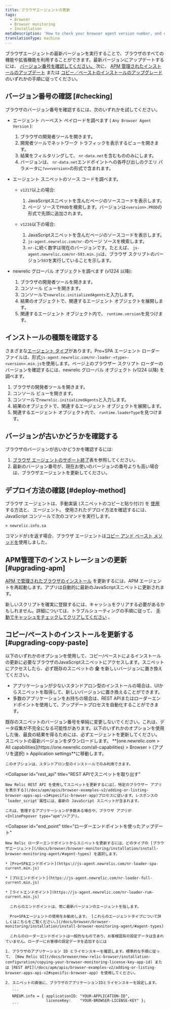 ```yaml
---
title: ブラウザエージェントの更新
tags:
  - Browser
  - Browser monitoring
  - Installation
metaDescription: 'How to check your browser agent version number, and update to the latest version of the browser agent.'
translationType: machine
---
```


ブラウザエージェントの最新バージョンを実行することで、ブラウザのすべての機能や拡張機能を利用することができます。最新バージョンにアップデートするには、 [バージョン番号を確認してください。](#checking) 次に、 [APM 管理されたインストールのアップデート](#upgrading-apm) または [コピー／ペーストのインストールのアップグレード](#upgrading-copy-paste) のいずれかの手順に従ってください。

## バージョン番号の確認 [#checking]

ブラウザのバージョン番号を確認するには、次のいずれかを試してください。

* エージェント ハーベスト ペイロードを調べます ( `Any Browser Agent Version` ):

  1. ブラウザの開発者ツールを開きます。
  2. 開発者ツールでネットワーク トラフィックを表示するビューを開きます。
  3. 結果をフィルタリングして、 `nr-data.net`を含むもののみにします。
  4. バージョンは、 `nr-data.net`エンドポイントへの各呼び出しのクエリ パラメータに`?v=<version>`の形式で含まれます。

* エージェント スニペットのソース コードを調べます。

  * `v1217`以上の場合:

    1. JavaScriptスニペットを含んだページのソースコードを表示します。
    2. ページ ソースで`PROD`を検索します。バージョンは`<version>.PROD`の形式で先頭に追加されます。

  * `v1216`以下の場合:

    1. JavaScriptスニペットを含んだページのソースコードを表示します。
    2. `js-agent.newrelic.com/nr-`のページ ソースを検索します。
    3. `nr-`に続く数字は現在のバージョンです。たとえば、 `js-agent.newrelic.com/nr-593.min.js`は、ブラウザ スクリプトのバージョン`593`を実行していることを示します。

* newrelic グローバル オブジェクトを調べます (v1224 以降):

  1. ブラウザの開発者ツールを開きます。
  2. コンソール ビューを開きます。
  3. コンソールで`newrelic.initializedAgents`と入力します。
  4. 結果のオブジェクトで、関連するエージェント オブジェクトを展開します。
  5. 関連するエージェント オブジェクト内で、 `runtime.version`を見つけます。

## インストールの種類を確認する

さまざまな[エージェント タイプ](/docs/browser/browser-monitoring/installation/install-browser-monitoring-agent#agent-types)があります。Pro+SPA エージェント ローダー ファイルは、形式`js-agent.newrelic.com/nr-loader-<type>-<version>.min.js`を使用します。ページ上のブラウザー スクリプト ローダーのバージョンを確認するには、newrelic グローバル オブジェクト (v1224 以降) を調べます。

1. ブラウザの開発者ツールを開きます。
2. コンソール ビューを開きます。
3. コンソールで`newrelic.initializedAgents`と入力します。
4. 結果のオブジェクトで、関連するエージェント オブジェクトを展開します。
5. 関連するエージェント オブジェクト内で、 `runtime.loaderType`を見つけます。

## バージョンが古いかどうかを確認する

ブラウザのバージョンが古いかどうかを確認するには:

1. [ブラウザ エージェントのサポート終了](https://docs.newrelic.com/docs/browser/browser-monitoring/getting-started/browser-agent-eol-policy/)表を参照してください。
2. 最新のバージョン番号が、現在お使いのバージョンの番号よりも高い場合は、ブラウザエージェントを更新してください。

## デプロイ方法の確認 [#deploy-method]

ブラウザ エージェントは、手動実装 (スニペットのコピーと貼り付け) を [使用](/docs/browser/browser-monitoring/installation/install-browser-monitoring-agent/#options) する方法と、 <InlinePopover type="apm"/>エージェント。 使用されたデプロイ方法を確認するには、JavaScript コンソールで次のコマンドを実行します。

```
> newrelic.info.sa
```

コマンドが`1`を返す場合、ブラウザ エージェントは[コピー アンド ペースト メソッドを](#upgrading-copy-paste)使用しました。

## APM管理下のインストレーションの更新 [#upgrading-apm]

[APM で管理されたブラウザのインストール](/docs/browser/browser-monitoring/installation/install-browser-monitoring-agent/#options) を更新するには、APM エージェントを再起動します。アプリは自動的に最新のJavaScriptスニペットに更新されます。

新しいスクリプトを確実に登録するには、キャッシュをクリアする必要があるかもしれません。詳細については、トラブルシューティングの手順に従って、 [手動でキャッシュをチェックしてクリアしてください](/docs/browser/new-relic-browser/troubleshooting/troubleshooting-browser-monitoring-installation#manual_check_cache) 。

## コピー/ペーストのインストールを更新する [#upgrading-copy-paste]

以下のいずれかのオプションを使用して、コピー/ペーストによるインストールの更新に必要なブラウザのJavaScriptスニペットにアクセスします。スニペットにアクセスしたら、必ず既存のスニペットの **全** を新しいバージョンに置き換えてください。

* アプリケーションが少ないスタンドアロン型のインストールの場合は、UIからスニペットを取得して、新しいバージョンに置き換えることができます。
* 多数のアプリケーションをお持ちの場合は、REST APIまたはローダーエンドポイントを使用して、アップデートプロセスを自動化することができます。

<Callout variant="caution">
  既存のスニペットのバージョン番号を単純に変更しないでください。これは、データ収集が不完全になる可能性があります。以下のいずれかのオプションを使用した後、最良の結果を得るためには、必ずエージェントを更新してください。
</Callout>

<CollapserGroup>
  <Collapser
    id="snippet"
    title="UIからスニペットを取得する"
  >
    スニペットの最新バージョンをダウンロードします。 **[one.newrelic.com > All capabilities](https://one.newrelic.com/all-capabilities) > Browser > (アプリを選択) > Application settings**に移動します。

    このオプションは、スタンドアロン型のインストールでのみ利用できます。
  </Collapser>

  <Collapser
    id="rest_api"
    title="REST APIでスニペットを取り出す"
  >
    New Relic REST API を使用してスニペットを更新するには[、特定のブラウザー アプリを表示する](/docs/apm/apis/browser-examples-v2/adding-or-listing-browser-apps-api-v2#specific-browser-app)プロセスに従います。レスポンスの`loader_script`属性には、最新の JavaScript スニペットが含まれます。

    これは、管理するアプリケーションが多数ある場合や、ブラウザ アプリが <InlinePopover type="apm"/>アプリ。
  </Collapser>

  <Collapser
    id="end_point"
    title="ローダーエンドポイントを使ったアップデート"
  >
    New Relic ローダーエンドポイントからスニペットを更新するには、どのタイプの [ブラウザエージェント](/docs/browser/browser-monitoring/installation/install-browser-monitoring-agent/#agent-types) を選択します。

    * [Pro+SPAエンドポイント](https://js-agent.newrelic.com/nr-loader-spa-current.min.js)

    * [プロエンドポイント](https://js-agent.newrelic.com/nr-loader-full-current.min.js)

    * [ライトエンドポイント](https://js-agent.newrelic.com/nr-loader-rum-current.min.js)

      これらのエンドポイントは、常に最新バージョンのエージェントを指します。

      Pro+SPAエージェントの使用をお勧めします。 [これらのエージェントタイプについて詳しくはこちらをご覧ください。](/docs/browser/browser-monitoring/installation/install-browser-monitoring-agent/#agent-types)

      これらのローダーエンドポイントは一般的なものであり、お客様固有の設定データは含まれていません。ローダーにお客様の設定データを追加するには

    1. ブラウザのアプリケーション ID とライセンスキーを確認します。標準的な手順に従って、 [New Relic UI](/docs/browser/new-relic-browser/installation-configuration/copying-your-browser-monitoring-license-key-app-id) または [REST API](/docs/apm/apis/browser-examples-v2/adding-or-listing-browser-apps-api-v2#specific-browser-app) を使用してください。

    2. スニペットの直後に、ブラウザのアプリケーションIDとライセンスキーを設定します。

       ```
       NREUM.info = { applicationID: "YOUR-APPLICATION-ID",
                      licenseKey:    "YOUR-BROWSER-LICENSE-KEY" };
       ```
  </Collapser>
</CollapserGroup>